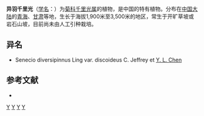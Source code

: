 {{Speciesbox
| name = 异羽千里光
| status = 
| status_system = 
| image =
| genus = Senecio
| species = diversipinnus
| authority = Ling
| subdivision_ranks =[[变种|变种]]
| subdivision =
* 异羽千里光 ''S. d.'' var. ''diversipinnus''
* [[无舌变种|无舌变种]] ''S. d.'' var. ''discoideus''
}}

'''异羽千里光'''（[[学名|学名]]：{{lang|la|''Senecio diversipinnus''}}）为[[菊科|菊科]][[千里光属|千里光属]]的植物，是中国的特有植物。分布在[[中国大陆|中国大陆]]的[[青海|青海]]、[[甘肃|甘肃]]等地，生长于海拔1,900米至3,500米的地区，常生于开旷草坡或岩石山坡，目前尚未由人工引种栽培。

== 异名 ==
* Senecio diversipinnus Ling var. discoideus C. Jeffrey et [[陈艺林|Y. L. Chen]]

== 参考文献 ==
<div class="references-small">
* {{cite web| url =http://www.bioinfo.cn/db05/KmzwSpecies.php?action=view&id=5495| title =异羽千里光（原变种）| work =《中国高等植物数据库全库》| publisher =中国科学院微生物研究所| author =昆明植物研究所| accessdate =2009-02-25| deadurl =yes| archiveurl =https://web.archive.org/web/20160305021352/http://www.bioinfo.cn/db05/KmzwSpecies.php?action=view&id=5495| archivedate =2016-03-05}}
</div>
{{Taxonbar|from=Q11066097}}

[[Category:千里光属|Y]]
[[Category:中國特有植物|Y]]
[[Category:青海植物|Y]]
[[Category:甘肃植物|Y]]